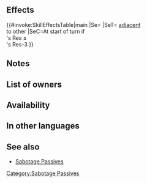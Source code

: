 {{Passive
|name=Sabotage Def
|type=B
|exclusive=0
|canUseMove={{MoveList|all}}
|canUseWeapon={{WeaponList|all}}
|1name=Sabotage Def 1
|1tagid=SID_守備の混乱1
|1promotionRarity=4
|1promotionTier=1
|1effect=At start of turn, if any foe's Res ≤ unit's Res-3 and that foe is adjacent to another foe, inflicts Def-3 on that foe through its next action.
|1required=-
|1cost=60
|2name=Sabotage Def 2
|2tagid=SID_守備の混乱2
|2promotionRarity=5
|2promotionTier=1
|2effect=At start of turn, if any foe's Res ≤ unit's Res-3 and that foe is adjacent to another foe, inflicts Def-5 on that foe through its next action.
|2required=Sabotage Def 1
|2cost=120
|3name=Sabotage Def 3
|3tagid=SID_守備の混乱3
|3effect=At start of turn, if any foe's Res ≤ unit's Res-3 and that foe is adjacent to another foe, inflicts Def-7 on that foe through its next action.
|3required=Sabotage Def 2
|3cost=240
|properties=random_owner
}}
==Effects==
{{#invoke:SkillEffectsTable|main
|Se={{Eft|Penalties|Def|7}}
|SeT={{Tgt|Foes}} [[adjacent]]<br>to other {{Tgt|Foes}}
|SeC=At start of turn if<br>{{Tgt|Foe}}'s Res ≤<br>{{Tgt|Unit}}'s Res-3
}}
==Notes==
{{Penalties}}
==List of owners==
{{Skill Hero List}}
==Availability==
{{PassiveFocusList}}
{{PassiveDistributionList}}
{{PassiveCombatManualList}}
==In other languages==
{{OtherLanguages
|japanese=守備の混乱
|german=Ver.-Sabotage
|spanishEU=Sabotaje Def
|spanishLA=Sabotaje Def.
|french=Sabotage Déf
|italian=Sabotaggio Dif
|chineseTW=防守擾亂
|portuguese=Sabotagem Def.
}}
==See also==
{{See also skills|cond=Description LIKE '%foe is adjacent to another foe%' AND Exclusive='1'}}
* [[Skill families/B Passives#Sabotage|Sabotage Passives]]
{{Passives Navbox|B}}
[[Category:Sabotage Passives]]